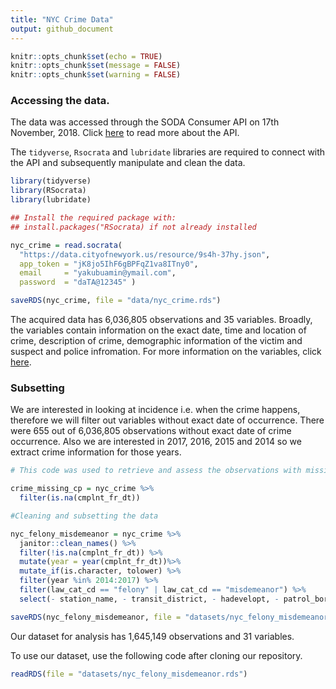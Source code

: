```yaml
---
title: "NYC Crime Data"
output: github_document
---
```


```r
knitr::opts_chunk$set(echo = TRUE)
knitr::opts_chunk$set(message = FALSE)
knitr::opts_chunk$set(warning = FALSE)
```

### Accessing the data. 

The data was accessed through the SODA Consumer API on 17th November, 2018. Click [here](https://dev.socrata.com/consumers/getting-started.html) to read more about the API. 

The `tidyverse`, `Rsocrata` and `lubridate` libraries are required to connect with the API and subsequently manipulate and clean the data.

```r
library(tidyverse)
library(RSocrata)
library(lubridate)
```

```r
## Install the required package with:
## install.packages("RSocrata) if not already installed

nyc_crime = read.socrata(
  "https://data.cityofnewyork.us/resource/9s4h-37hy.json",
  app_token = "jK8jo5IhF6gBPFqZ1va8ITny0",
  email     = "yakubuamin@ymail.com",
  password  = "daTA@12345" )

saveRDS(nyc_crime, file = "data/nyc_crime.rds")
```

The acquired data has 6,036,805 observations and 35 variables. Broadly, the variables contain information on the exact date, time and location of crime, description of crime, demographic information of the victim and suspect and police infromation. For more information on the variables, click [here](https://data.cityofnewyork.us/Public-Safety/NYPD-Complaint-Data-Historic/qgea-i56i).

### Subsetting 

We are interested in looking at incidence i.e. when the crime happens, therefore we will filter out variables without exact date of occurrence. There were 655 out of 6,036,805 observations without exact date of crime occurrence. Also we are interested in 2017, 2016, 2015 and 2014 so we extract crime information for those years. 

```r
# This code was used to retrieve and assess the observations with missing date of crime occurrence

crime_missing_cp = nyc_crime %>% 
  filter(is.na(cmplnt_fr_dt))

#Cleaning and subsetting the data

nyc_felony_misdemeanor = nyc_crime %>% 
  janitor::clean_names() %>% 
  filter(!is.na(cmplnt_fr_dt)) %>%
  mutate(year = year(cmplnt_fr_dt))%>%
  mutate_if(is.character, tolower) %>% 
  filter(year %in% 2014:2017) %>% 
  filter(law_cat_cd == "felony" | law_cat_cd == "misdemeanor") %>% 
  select(- station_name, - transit_district, - hadevelopt, - patrol_boro, - housing_psa, - juris_desc)

saveRDS(nyc_felony_misdemeanor, file = "datasets/nyc_felony_misdemeanor.rds")

```

Our dataset for analysis has 1,645,149 observations and 31 variables.

To use our dataset, use the following code after cloning our repository. 

```r

readRDS(file = "datasets/nyc_felony_misdemeanor.rds")
```

